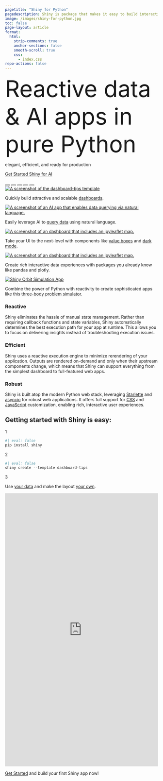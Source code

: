 ```yaml
---
pagetitle: "Shiny for Python"
pagedescription: Shiny is package that makes it easy to build interactive web apps straight from R & Python.
image: /images/shiny-for-python.jpg
toc: false
page-layout: article
format:
  html:
    strip-comments: true
    anchor-sections: false
    smooth-scroll: true
    css:
      - index.css
repo-actions: false
---
```


::::{.column-screen .mx-auto .pt-0 .mt-0 .pt-xl-5  style="max-width: 1500px;"}
:::{.grid}
:::{.g-col-12 .g-col-xl-6 .hero-text .pt-5 .pt-md-4 .px-3 .px-md-5 .pe-xl-0}

<div class="gradient-text display-4 fw-bolder", style="font-size:4.7rem;">
Reactive data & AI&nbsp;apps in pure Python
</div>

<p class="h4">
elegant, efficient, and ready for production
</p>

::: {.pt-4 .pb-4 style="z-index:1;"}
[Get Started <i class="bi bi-arrow-right-circle-fill ms-2"></i>](get-started/index.qmd){.btn .btn-dark .btn-lg .m-2 .px-4 role="button"}
[Shiny for AI <i class="bi bi-robot ms-2"></i>](docs/genai-inspiration.qmd){.btn .btn-dark .btn-lg .m-2 .px-4 role="button"}
:::


:::
:::{.g-col-12 .g-col-md-10 .g-start-md-2 .g-start-xl-0  .g-col-xl-6 .hero-carousel .mb-5}
```{=html}
<div id="carouselExampleCaptions" class="carousel carousel-dark carousel-fade slide" data-bs-ride="carousel">
  <div class="carousel-indicators">
    <button type="button" data-bs-target="#carouselExampleCaptions" data-bs-slide-to="0" class="active" aria-current="true" aria-label="Slide 1"></button>
    <button type="button" data-bs-target="#carouselExampleCaptions" data-bs-slide-to="1" aria-label="Slide 2"></button>
    <button type="button" data-bs-target="#carouselExampleCaptions" data-bs-slide-to="2" aria-label="Slide 3"></button>
    <button type="button" data-bs-target="#carouselExampleCaptions" data-bs-slide-to="3" aria-label="Slide 4"></button>
    <button type="button" data-bs-target="#carouselExampleCaptions" data-bs-slide-to="4" aria-label="Slide 5"></button>
  </div>
  <div class="carousel-inner">
    <div class="carousel-item bg-white shadow p-3 active">
      <a href="templates/dashboard-tips">
        <img src="/images/dashboard-tips.png" class="d-block" alt="A screenshot of the dashboard-tips template">
      </a>
      <div class="carousel-caption">
        <p>
          Quickly build attractive and scalable <a href="templates/dashboard-tips">dashboards</a>.
        </p>
      </div>
    </div>
    <div class="carousel-item bg-white shadow p-3">
      <a href="templates/querychat">
        <img src="/images/querychat.png" class="d-block" alt="A screenshot of an AI app that enables data querying via natural language.">
      </a>
      <div class="carousel-caption">
        <p>
          Easily leverage AI to <a href="templates/querychat">query data</a> using natural language.
        </p>
      </div>
    </div>
    <div class="carousel-item bg-white shadow p-3">
      <a href="https://gallery.shinyapps.io/template-map-distance/">
        <img src="/images/map-dark.jpg" class="d-block" alt="A screenshot of an dashboard that includes an ipyleaflet map.">
      </a>
      <div class="carousel-caption">
        <p>
          Take your UI to the next-level with components like <a href="components/outputs/value-box">value boxes</a> and <a href="components/inputs/dark-mode/">dark mode</a>.
        </p>
      </div>
    </div>
    <div class="carousel-item bg-white shadow p-3">
      <a href="https://gallery.shinyapps.io/superzip/">
        <img src="/images/superzip.png" class="d-block" alt="A screenshot of an dashboard that includes an ipyleaflet map.">
      </a>
      <div class="carousel-caption">
        <p>
          Create rich interactive data experiences with packages you already know like pandas and plotly.
        </p>
      </div>
    </div>
    <div class="carousel-item bg-white shadow p-3">
      <a href="https://shinylive.io/py/app/#orbit-simulation"> <img src="/images/screen24.png" class="d-block" alt="Shiny Orbit Simulation App"></a>
      <div class="carousel-caption">
        <p>
          Combine the power of Python with reactivity to create sophisticated apps like this
          <a href="https://shinylive.io/py/app/#orbit-simulation">three-body problem simulator</a>.
      </div>
    </div>
  </div>
  <!-- <button class="carousel-control-prev" type="button" data-bs-target="#carouselExampleCaptions" data-bs-slide="prev">
    <span class="carousel-control-prev-icon" aria-hidden="true"></span>
    <span class="visually-hidden">Previous</span>
  </button>
  <button class="carousel-control-next" type="button" data-bs-target="#carouselExampleCaptions" data-bs-slide="next">
    <span class="carousel-control-next-icon" aria-hidden="true"></span>
    <span class="visually-hidden">Next</span>
  </button> -->
</div>
<style type="text/css">
  #quarto-document-content {
    overflow: hidden;
  }
</style>
```
:::

:::
::::


::::{.column-screen-inset .py-5 .mt-5 .mb-4 .mx-auto style="max-width:1200px;"}
:::{.grid}
:::{.g-col-12 .g-col-md-4 .feature-section .mx-3}

### Reactive

Shiny eliminates the hassle of manual state management.
Rather than requiring callback functions and state variables, Shiny automatically determines the best execution path for your app at runtime.
This allows you to focus on delivering insights instead of troubleshooting execution issues.

:::
:::{.g-col-12 .g-col-md-4 .feature-section .mx-3}

### Efficient

Shiny uses a reactive execution engine to minimize rerendering of your application.
Outputs are rendered on-demand and only when their upstream components change, which means that Shiny can support everything from the simplest dashboard to full-featured web apps.

:::
:::{.g-col-12 .g-col-md-4 .feature-section .mx-3}

### Robust
Shiny is built atop the modern Python web stack, leveraging [Starlette](https://www.starlette.io/) and [asyncio](https://docs.python.org/3/library/asyncio.html) for robust web applications.
It offers full support for [CSS](docs/ui-customize.html) and [JavaScript](docs/custom-component-one-off.qmd) customization, enabling rich, interactive user experiences.
:::
:::
::::


:::::: {.column-screen .py-5 .bg-dark-blue .mb-0 .px-3 .px-md-5 #install}

::::: {.column-body .d-flex .justify-content-center}

:::: { style="width: 100%; max-width: 585px;"}

## Getting started with Shiny is easy:

:::{.big-number-container .pt-3}
<p class="mb-0 big-number white">1</p>
:::{.code_container .homepage-code .w-100}
```python
#| eval: false
pip install shiny
```
:::
:::

:::{.big-number-container}
<p class="mb-0 big-number white">2</p>
:::{.code_container .homepage-code .w-100}
```python
#| eval: false
shiny create --template dashboard-tips
```
:::
:::

:::{.big-number-container}
<p class="mb-0 big-number white">3</p>
:::{.code_container .homepage-code .w-100 .ps-3}
<p class="mb-0">Use [your data](https://www.youtube.com/watch?v=ou-09NHcH5w){.white} and make the layout [your own](docs/user-interfaces.qmd){.white}.</p>
:::
:::

::::

:::::



::::: {.column-screen .hero-image .pt-4 .pb-5 style="margin-top:0px;max-width:1600px;"}
::: {.hello-output .g-col-12 .g-col-xl-12}
<iframe
  src="https://gallery.shinyapps.io/template-dashboard-tips1/"
  frameborder="0"
  width="100%"
  class="mb-0 card hello-output-iframe"
></iframe>

<style>
  .hello-output-iframe {
    height: 900px;
  }
@media only screen and (max-width: 611px) {
  .hello-output-iframe {
    height: 2125px;
  }
}
</style>
:::
:::


::: {.homepage-code .text-center}
<p class="h4">
[Get Started](get-started/index.qmd){.white} and build your first Shiny app now!
</p>
:::

:::::
